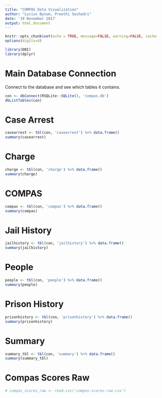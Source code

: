 ```yaml
---
title: "COMPAS Data Visualization"
author: "Lucius Bynum, Preethi Seshadri"
date: '19 November 2017'
output: html_document
---
```


```r
knitr::opts_chunk$set(echo = TRUE, message=FALSE, warning=FALSE, cache=TRUE)
options(digits=4)

library(DBI)
library(dplyr)
```


# Main Database Connection

Connect to the database and see which tables it contains. 

```r
con <- dbConnect(RSQLite::SQLite(), 'compas.db')
dbListTables(con)
```

# Case Arrest

```r
casearrest <- tbl(con, 'casearrest') %>% data.frame()
summary(casearrest)
```

# Charge

```r
charge <- tbl(con, 'charge') %>% data.frame()
summary(charge)
```

# COMPAS

```r
compas <- tbl(con, 'compas') %>% data.frame()
summary(compas)
```

# Jail History

```r
jailhistory <- tbl(con, 'jailhistory') %>% data.frame()
summary(jailhistory)
```

# People

```r
people <- tbl(con, 'people') %>% data.frame()
summary(people)
```

# Prison History

```r
prisonhistory <- tbl(con, 'prisonhistory') %>% data.frame()
summary(prisonhistory)
```

# Summary

```r
summary_tbl <- tbl(con, 'summary') %>% data.frame()
summary(summary_tbl)
```

# Compas Scores Raw

```r
# compas_scores_raw <- read.csv('compas-scores-raw.csv')
```